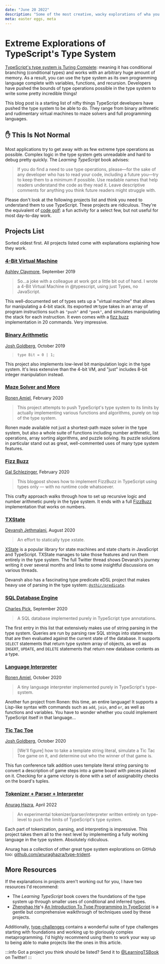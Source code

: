 ```yaml
---
date: "June 20 2022"
description: "Some of the most creative, wacky explorations of wha you can do in TypeScript's type system!"
meta: easter eggs, meta
---
```


# Extreme Explorations of TypeScript's Type System

[TypeScript's type system is Turing Complete](https://github.com/microsoft/TypeScript/issues/14833): meaning it has conditional branching (conditional types) and works with an arbitrary huge amount of memory.
As a result, you can use the type system as its own programming language complete with variables, functions, and recursion.
Developers have pushed the bounds of type operations possible in the type system to write some pretty incredible things!

This blog post is a starting list of nifty things TypeScript developers have pushed the type system to be able to do.
They range from binary arithmetic and rudimentary virtual machines to maze solvers and full programming languages.

## ✋ This Is Not Normal

Most applications try to get away with as few extreme type operations as possible.
Complex logic in the type system gets unreadable and hard to debug pretty quickly.
The _Learning TypeScript_ book advises:

> If you do find a need to use type operations, please—for the sake of any developer who has to read your code, including a future you—try to keep them to a minimum if possible.
> Use readable names that help readers understand the code as they read it.
> Leave descriptive comments for anything you think future readers might struggle with.

Please don't look at the following projects list and think you need to understand them to use TypeScript.
These projects are ridiculous.
They're the equivalent of [code golf](https://en.wikipedia.org/wiki/Code_golf): a fun activity for a select few, but not useful for most day-to-day work.

<!--truncate-->

## Projects List

Sorted oldest first.
All projects listed come with explanations explaining how they work.

### [4-Bit Virtual Machine](https://gist.github.com/acutmore/9d2ce837f019608f26ff54e0b1c23d6e)

[Ashley Claymore](https://twitter.com/acutmore/status/1175820877566492673), September 2019

> So...a joke with a colleague at work got a little bit out of hand. I wrote a 4-Bit Virtual Machine in @typescript, using just Types, no JavaScript.

This well-documented set of types sets up a "virtual machine" that allows for manipulating a 4-bit stack.
Its exported `VM` type takes in an array of program instructions such as `"push"` and `"peek"`, and simulates manipulating the stack for each instruction.
It even comes with a [fizz buzz](https://en.wikipedia.org/wiki/Fizz_buzz) implementation in 20 commands.
Very impressive.

### [Binary Arithmetic](https://blog.joshuakgoldberg.com/binary-arithmetic)

[Josh Goldberg](https://twitter.com/JoshuaKGoldberg/status/1182791917194530816), October 2019

> `type Bit = 0 | 1;`

This project also implements low-level bit manipulation logic in the type system.
It's less extensive than the 4-bit VM, and "just" includes 8-bit integer manipulation instead.

### [Maze Solver and More](https://github.com/ronami/meta-typing)

[Ronen Amiel](https://twitter.com/ronenamiel/status/1232012684268392450), February 2020

> This project attempts to push TypeScript's type system to its limits by actually implementing various functions and algorithms, purely on top of the type system.

Ronen made available not just a shortest-path maze solver in the type system, but also a whole suite of functions including number arithmetic, list operations, array sorting algorithms, and puzzle solving.
Its puzzle solutions in particular stand out as great, well-commented uses of many type system features.

### [Fizz Buzz](https://gal.hagever.com/posts/typing-the-technical-interview-in-typescript)

[Gal Schlezinger](https://twitter.com/galstar/status/1230519810418761730), February 2020

> This blogpost shows how to implement FizzBuzz in TypeScript using types only — with no runtime code whatsoever.

This crafty approach walks through how to set up recursive logic and number arithmetic purely in the type system.
It ends with a full [FizzBuzz](https://en.wikipedia.org/wiki/Fizz_buzz) implementation that works on numbers.

### [TXState](https://github.com/devanshj/txstate)

[Devansh Jethmalani](https://twitter.com/devanshj__/status/1297939517853196288), August 2020

> An effort to statically type xstate.

[XState](https://xstate.js.org) is a popular library for state machines and state charts in JavaScript and TypeScript.
TXState manages to take those features and run them entirely in the type system.
The full Twitter thread shows Devansh's journey writing it over several months and links to some insightful discussions on various threads.

Devansh also has a fascinating type predicate eDSL project that makes heavy use of parsing in the type system: [`@sthir/predicate`](https://github.com/devanshj/sthir/tree/main/packages/predicate).

### [SQL Database Engine](https://github.com/codemix/ts-sql)

[Charles Pick](https://twitter.com/c_pick/status/1307433762914009090), September 2020

> A SQL database implemented purely in TypeScript type annotations.

The first entry in this list that extensively makes use of string parsing in the type system.
Queries are run by parsing raw SQL strings into statements that are then evaluated against the current state of the database.
It supports `SELECT` statements that return type system array of objects, as well as `INSERT`, `UPDATE`, and `DELETE` statements that return new database contents as a type.

### [Language Interpreter](https://github.com/ronami/typelang)

[Ronen Amiel](https://twitter.com/ronenamiel/status/1321199372802183169), October 2020

> A tiny language interpreter implemented purely in TypeScript's type-system.

Another fun project from Ronen: this time, an entire language!
It supports a Lisp-like syntax with commands such as `add`, `join`, and `or`, as well as functions and variables.
You have to wonder whether you could implement TypeScript itself in that language...

### [Tic Tac Toe](https://blog.joshuakgoldberg.com/type-system-game-engines)

[Josh Goldberg](https://twitter.com/JoshuaKGoldberg/status/1314610055963193344), October 2020

> \[We'll figure\] how to take a template string literal, simulate a Tic Tac Toe game on it, and determine out who the winner of that game is.

This fun conference talk addition uses template literal string parsing to convert a description of game steps into a game board with pieces placed on it.
Checking for a game victory is done with a set of assignability checks on the board's tuples.

### [Tokenizer + Parser + Interpreter](https://github.com/anuraghazra/typelevel-parser)

[Anurag Hazra](https://twitter.com/anuraghazru/status/1512092136841543682), April 2022

> An experimental tokenizer/parser/interpreter written entirely on type-level to push the limits of TypeScript's type system.

Each part of tokenization, parsing, and interpreting is impressive.
This project takes them all to the next level by implementing a fully working language in the type system.
Absolutely ridiculous.

Anurag has a collection of other great type system explorations on GitHub too: [github.com/anuraghazra/type-trident](https://github.com/anuraghazra/type-trident).

## More Resources

If the explanations in projects aren't working out for you, I have two resources I'd recommend:

- The _Learning TypeScript_ book covers the foundations of the type system up through smaller uses of conditional and inferred types.
- [Zhenghao He](https://twitter.com/he_zhenghao)'s [An Introduction To Type Programming In TypeScript](https://www.zhenghao.io/posts/type-programming) is a gentle but comprehensive walkthrough of techniques used by these projects.

Additionally, [type-challenges](https://github.com/type-challenges/type-challenges) contains a wonderful suite of type challenges starting with foundations and working up to gloriously complex metaprogramming.
I'd highly recommend using them to work your way up to being able to make projects like the ones in this article.

:::info
Got a project you think should be listed?
Send it to [@LearningTSBook](https://twitter.com/LearningTSBook) on Twitter!
:::
